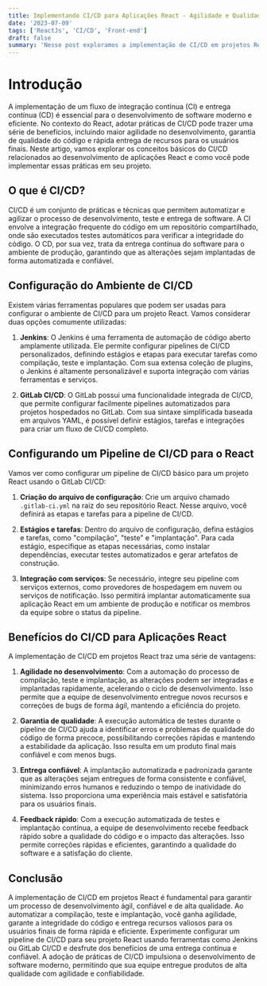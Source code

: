```yaml
---
title: Implementando CI/CD para Aplicações React - Agilidade e Qualidade no Processo de Entrega
date: '2023-07-09'
tags: ['ReactJs', 'CI/CD', 'Front-end']
draft: false
summary: 'Nesse post exploramos a implementação de CI/CD em projetos React, que é uma prática fundamental para garantir um processo de desenvolvimento ágil, confiável e de alta qualidade.'
---
```


# Introdução

A implementação de um fluxo de integração contínua (CI) e entrega contínua (CD) é essencial para o desenvolvimento de software moderno e eficiente. No contexto do React, adotar práticas de CI/CD pode trazer uma série de benefícios, incluindo maior agilidade no desenvolvimento, garantia de qualidade do código e rápida entrega de recursos para os usuários finais. Neste artigo, vamos explorar os conceitos básicos do CI/CD relacionados ao desenvolvimento de aplicações React e como você pode implementar essas práticas em seu projeto.

## O que é CI/CD?

CI/CD é um conjunto de práticas e técnicas que permitem automatizar e agilizar o processo de desenvolvimento, teste e entrega de software. A CI envolve a integração frequente do código em um repositório compartilhado, onde são executados testes automáticos para verificar a integridade do código. O CD, por sua vez, trata da entrega contínua do software para o ambiente de produção, garantindo que as alterações sejam implantadas de forma automatizada e confiável.

## Configuração do Ambiente de CI/CD

Existem várias ferramentas populares que podem ser usadas para configurar o ambiente de CI/CD para um projeto React. Vamos considerar duas opções comumente utilizadas:

1. **Jenkins**: O Jenkins é uma ferramenta de automação de código aberto amplamente utilizada. Ele permite configurar pipelines de CI/CD personalizados, definindo estágios e etapas para executar tarefas como compilação, teste e implantação. Com sua extensa coleção de plugins, o Jenkins é altamente personalizável e suporta integração com várias ferramentas e serviços.

2. **GitLab CI/CD**: O GitLab possui uma funcionalidade integrada de CI/CD, que permite configurar facilmente pipelines automatizados para projetos hospedados no GitLab. Com sua sintaxe simplificada baseada em arquivos YAML, é possível definir estágios, tarefas e integrações para criar um fluxo de CI/CD completo.

## Configurando um Pipeline de CI/CD para o React

Vamos ver como configurar um pipeline de CI/CD básico para um projeto React usando o GitLab CI/CD:

1. **Criação do arquivo de configuração**: Crie um arquivo chamado `.gitlab-ci.yml` na raiz do seu repositório React. Nesse arquivo, você definirá as etapas e tarefas para a pipeline de CI/CD.

2. **Estágios e tarefas**: Dentro do arquivo de configuração, defina estágios e tarefas, como "compilação", "teste" e "implantação". Para cada estágio, especifique as etapas necessárias, como instalar dependências, executar testes automatizados e gerar artefatos de construção.

3. **Integração com serviços**: Se necessário, integre seu pipeline com serviços externos, como provedores de hospedagem em nuvem ou serviços de notificação. Isso permitirá implantar automaticamente sua aplicação React em um ambiente de produção e notificar os membros da equipe sobre o status da pipeline.

## Benefícios do CI/CD para Aplicações React

A implementação de CI/CD em projetos React traz uma série de vantagens:

1. **Agilidade no desenvolvimento**: Com a automação do processo de compilação, teste e implantação, as alterações podem ser integradas e implantadas rapidamente, acelerando o ciclo de desenvolvimento. Isso permite que a equipe de desenvolvimento entregue novos recursos e correções de bugs de forma ágil, mantendo a eficiência do projeto.

2. **Garantia de qualidade**: A execução automática de testes durante o pipeline de CI/CD ajuda a identificar erros e problemas de qualidade do código de forma precoce, possibilitando correções rápidas e mantendo a estabilidade da aplicação. Isso resulta em um produto final mais confiável e com menos bugs.

3. **Entrega confiável**: A implantação automatizada e padronizada garante que as alterações sejam entregues de forma consistente e confiável, minimizando erros humanos e reduzindo o tempo de inatividade do sistema. Isso proporciona uma experiência mais estável e satisfatória para os usuários finais.

4. **Feedback rápido**: Com a execução automatizada de testes e implantação contínua, a equipe de desenvolvimento recebe feedback rápido sobre a qualidade do código e o impacto das alterações. Isso permite correções rápidas e eficientes, garantindo a qualidade do software e a satisfação do cliente.

## Conclusão

A implementação de CI/CD em projetos React é fundamental para garantir um processo de desenvolvimento ágil, confiável e de alta qualidade. Ao automatizar a compilação, teste e implantação, você ganha agilidade, garante a integridade do código e entrega recursos valiosos para os usuários finais de forma rápida e eficiente. Experimente configurar um pipeline de CI/CD para seu projeto React usando ferramentas como Jenkins ou GitLab CI/CD e desfrute dos benefícios de uma entrega contínua e confiável. A adoção de práticas de CI/CD impulsiona o desenvolvimento de software moderno, permitindo que sua equipe entregue produtos de alta qualidade com agilidade e confiabilidade.
